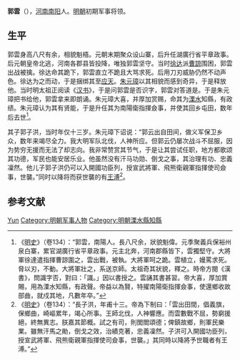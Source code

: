 '''郭雲'''（{{bd|？||1374年}}），[[河南|河南]][[南阳|南阳]]人。[[明朝|明朝]]初期军事将领。

== 生平 ==
郭雲身高八尺有余，相貌魁梧。元朝末期聚众设山寨，后升任湖廣行省平章政事。后元朝皇帝北逃，河南各郡县皆投降，唯独郭雲坚守。当时[[徐达|徐达]]派[[曹諒|曹諒]]围困，郭雲出战被擒。徐达命其跪下，郭雲直立不跪且大骂求死。后用刀刃威胁仍然不动声色。徐达为之而动，于是捆绑其至[[应天|应天]]。[[朱元璋|朱元璋]]以其相貌而感到奇异，于是释放他。当时明太祖正阅读《[[汉书|汉书]]》，于是问郭雲是否识字，郭雲对答道是。于是朱元璋把书给他，郭雲拿来即朗诵。朱元璋大喜，并厚加赏赐，命其为[[溧水|溧水]]知縣，有政绩。朱元璋认为其有贤能，于是升任其为南陽衛指揮僉事，并使其回乡屯田，数年后去世<ref>《[[明史|明史]]》（卷134）：“郭雲，南陽人。長八尺余，狀貌魁偉。元季聚義兵保裕州泉白寨，累官湖廣行省平章政事。元主北奔，河南郡縣皆下，雲獨堅守。大將軍徐達遣指揮曹諒圍之，雲出戰，被執。大將軍呵之跪。雲植立，嫚罵求死。脅以刃，不動。大將軍壯之，系送京師。太祖奇其狀貌，釋之。時帝方閱《漢書》，問識字否，對曰：「識。」因以書授之。雲誦其書甚習。帝大喜，厚加賞賜，用為溧水知縣，有政聲。帝益以為賢，特擢南陽衛指揮僉事，使還鄉收故部曲，就戍其地，凡數年卒。”</ref>。

其子郭子洪，当时年仅十三岁。朱元璋下诏说：“郭云出自田间，做义军保卫乡众，数年来竭尽全力。我大明军队北伐，人神所应。但郭云仍屡次战斗不屈服，因为势穷无援而无法了却志向。我非常赞赏其节气，于是让其尝试任职，地方都歌颂其功德，军民也能安居乐业。他虽然没有汗马功勋、倒戈之事，其治理有功、忠義凜然。他儿子郭子洪仍可以入開國功臣列，授宣武將軍、飛熊衛親軍指揮使司僉事，世襲。”同时以降将而获世襲的有[[王溥_(錦江)|王溥]]<ref>《[[明史|明史]]》（卷134）：“長子洪，年甫十三。帝為下制曰：「雲出田間，倡義旗，保鄉曲，崎嶇累年，竭心所事。王師北伐，人神響應。而雲數戰不屈，勢窮援絕，終無異志。朕嘉其節概。試之有司，則閭閻頌德；俾鎮故鄉，則軍民樂業。雖無汗馬之勛，倒戈之效，治績克著，忠義凜然。子洪可入開國功臣列，授宣武將軍、飛熊衛親軍指揮使司僉事，世襲。」其同時以降將予世職者有王溥。”</ref>。

== 参考文献 ==
{{wikisource|明史/卷134}}
{{reflist}}

{{start box}}
{{s-off}}
{{s-before|[[顧登|顧登]]|溧水州知州}}
{{s-title|明朝溧水縣知縣|1369年－洪武年間}}
{{s-after|[[段成初|段成初]]}}
{{end box}}

{{Authority control}}
{{DEFAULTSORT:Guo郭}}
[[Category:郭姓|Yun]]
[[Category:明朝军事人物|Category:明朝军事人物]]
[[Category:明朝溧水縣知縣|Category:明朝溧水縣知縣]]